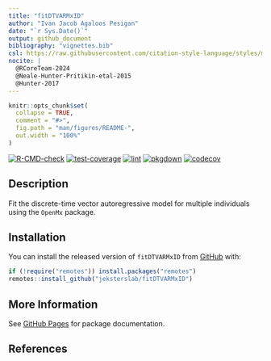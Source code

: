 ```yaml
---
title: "fitDTVARMxID"
author: "Ivan Jacob Agaloos Pesigan"
date: "`r Sys.Date()`"
output: github_document
bibliography: "vignettes.bib"
csl: https://raw.githubusercontent.com/citation-style-language/styles/master/apa.csl
nocite: |
  @RCoreTeam-2024
  @Neale-Hunter-Pritikin-etal-2015
  @Hunter-2017
---
```


<!-- README.md is generated from .setup/readme/README.Rmd. Please edit that file -->

```r
knitr::opts_chunk$set(
  collapse = TRUE,
  comment = "#>",
  fig.path = "man/figures/README-",
  out.width = "100%"
)
```

<!-- badges: start -->
[![R-CMD-check](https://github.com/jeksterslab/fitDTVARMxID/workflows/R-CMD-check/badge.svg)](https://github.com/jeksterslab/fitDTVARMxID/actions)
[![test-coverage](https://github.com/jeksterslab/fitDTVARMxID/actions/workflows/test-coverage.yml/badge.svg)](https://github.com/jeksterslab/fitDTVARMxID/actions/workflows/test-coverage.yml)
[![lint](https://github.com/jeksterslab/fitDTVARMxID/actions/workflows/lint.yml/badge.svg)](https://github.com/jeksterslab/fitDTVARMxID/actions/workflows/lint.yml)
[![pkgdown](https://github.com/jeksterslab/fitDTVARMxID/actions/workflows/pkgdown-gh-pages.yml/badge.svg)](https://github.com/jeksterslab/fitDTVARMxID/actions/workflows/pkgdown-gh-pages.yml)
[![codecov](https://codecov.io/gh/jeksterslab/fitDTVARMxID/branch/main/graph/badge.svg)](https://codecov.io/gh/jeksterslab/fitDTVARMxID)
<!-- badges: end -->

## Description

Fit the discrete-time vector autoregressive model for multiple individuals using the `OpenMx` package.

## Installation

You can install the released version of
`fitDTVARMxID`
from
[GitHub](https://github.com/jeksterslab/fitDTVARMxID) with:

```r
if (!require("remotes")) install.packages("remotes")
remotes::install_github("jeksterslab/fitDTVARMxID")
```

## More Information

See
[GitHub Pages](https://jeksterslab.github.io/fitDTVARMxID)
for package documentation.

## References
